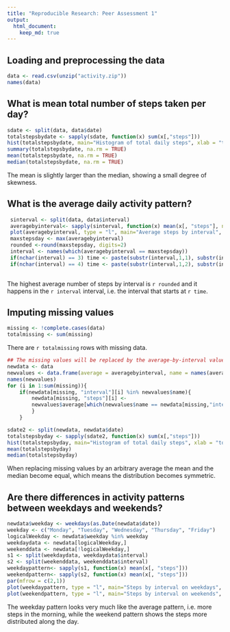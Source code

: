 ```yaml
---
title: "Reproducible Research: Peer Assessment 1"
output: 
  html_document:
    keep_md: true
---
```


## Loading and preprocessing the data
```r
data <- read.csv(unzip("activity.zip"))
names(data)
```


## What is mean total number of steps taken per day?
```r
sdate <- split(data, data$date)
totalstepsbydate <- sapply(sdate, function(x) sum(x[,"steps"]))
hist(totalstepsbydate, main="Histogram of total daily steps", xlab = "total daily steps")
summary(totalstepsbydate, na.rm = TRUE)
mean(totalstepsbydate, na.rm = TRUE)
median(totalstepsbydate, na.rm = TRUE)

```
The mean is slightly larger than the median, showing a small degree of skewness.

## What is the average daily activity pattern?
```r
 sinterval <- split(data, data$interval)
 averagebyinterval<- sapply(sinterval, function(x) mean(x[, "steps"], na.rm = TRUE))
 plot(averagebyinterval, type = "l", main="Average steps by interval", xlab= "5-minute interval", ylab="average steps")
 maxstepsday <- max(averagebyinterval)
 rounded <-round(maxstepsday, digits=2)
 interval <- names(which(averagebyinterval == maxstepsday))
 if(nchar(interval) == 3) time <- paste(substr(interval,1,1), substr(interval, 2, 3), sep = ":")
 if(nchar(interval) == 4) time <- paste(substr(interval,1,2), substr(interval, 3, 4), sep = ":")
 
```
The highest average number of steps by interval is `r rounded` and it happens in the `r interval` interval, i.e. the interval that starts at `r time`.

## Imputing missing values
```r
missing <- !complete.cases(data)
totalmissing <- sum(missing)
```
There are `r totalmissing` rows with missing data.

```r
## The missing values will be replaced by the average-by-interval values obtained in {r dailypattern}.
newdata <- data
newvalues <- data.frame(average = averagebyinterval, name = names(averagebyinterval), row.names = NULL)
names(newvalues)
for (i in 1:sum(missing)){
	if(newdata[missing, "interval"][i] %in% newvalues$name){
		newdata[missing, "steps"][i] <-
		newvalues$average[which(newvalues$name == newdata[missing,"interval"][i])]
		}
	}
```

```r
sdate2 <- split(newdata, newdata$date)
totalstepsbyday <- sapply(sdate2, function(x) sum(x[,"steps"]))
hist(totalstepsbyday, main="Histogram of total daily steps", xlab = "total steps by day")
mean(totalstepsbyday)
median(totalstepsbyday)

```
When replacing missing values by an arbitrary average the mean and the median become equal, which means the distribution becomes symmetric.


## Are there differences in activity patterns between weekdays and weekends?
```r
newdata$weekday <- weekdays(as.Date(newdata$date))
weekday <- c("Monday", "Tuesday", "Wednesday", "Thursday", "Friday")
logicalWeekday <- newdata$weekday %in% weekday
weekdaydata <- newdata[logicalWeekday,]
weekenddata <- newdata[!logicalWeekday,]
s1 <- split(weekdaydata, weekdaydata$interval)
s2 <- split(weekenddata, weekenddata$interval)
weekdaypattern<- sapply(s1, function(x) mean(x[, "steps"]))
weekendpattern<- sapply(s2, function(x) mean(x[, "steps"]))
par(mfrow = c(2,1))
plot(weekdaypattern, type = "l", main="Steps by interval on weekdays", xlab= "5-minute interval", ylab="average steps")
plot(weekendpattern, type = "l", main="Steps by interval on weekends", xlab= "5-minute interval", ylab="average steps")

```

The weekday pattern looks very much like the average pattern, i.e. more steps in the morning, while the weekend pattern shows the steps more distributed along the day.
